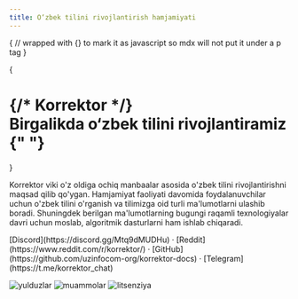 ```yaml
---
title: O‘zbek tilini rivojlantirish hamjamiyati
---
```



{
// wrapped with {} to mark it as javascript so mdx will not put it under a p tag
}

{

<h1 className="max-w-5xl text-center mx-auto text-6xl font-extrabold tracking-tighter leading-[1.1] sm:text-7xl lg:text-7xl xl:text-7xl mt-10">
  {/* Korrektor */}
  <br className="hidden lg:block" />
  <span className="inline-block text-transparent bg-clip-text bg-gradient-to-r from-blue-500 to-gray-500 ">
    Birgalikda o‘zbek tilini rivojlantiramiz
  </span>{" "}
</h1>
}

<p className="text-center">Korrektor viki o'z oldiga ochiq manbaalar asosida o'zbek tilini rivojlantirishni maqsad qilib qo'ygan. Hamjamiyat faoliyati davomida foydalanuvchilar uchun o'zbek tilini o'rganish va tilimizga oid turli ma'lumotlarni ulashib boradi. Shuningdek berilgan ma'lumotlarning bugungi raqamli texnologiyalar davri uchun moslab, algoritmik dasturlarni ham ishlab chiqaradi.</p>

<div className="mt-10 mb-5 text-center">
  [Discord](https://discord.gg/Mtq9dMUDHu) · [Reddit](https://www.reddit.com/r/korrektor/) · [GitHub](https://github.com/uzinfocom-org/korrektor-docs) · [Telegram](https://t.me/korrektor_chat)
</div>

<p className="flex h-6 align-middle justify-center">
  <img alt="yulduzlar" src="https://img.shields.io/github/stars/uzinfocom-org/korrektor-docs" className="inline-block mr-2"/>
  <img alt="muammolar" src="https://img.shields.io/github/issues/uzinfocom-org/korrektor-docs" className="inline-block mr-2"/>
  <img alt="litsenziya" src="https://img.shields.io/badge/License-MIT-blue.svg" className="inline-block mr-2"/>
</p>